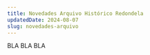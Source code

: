 ---
title: Novedades Arquivo Histórico Redondela
updatedDate: 2024-08-07
slug: novedades-arquivo
---

BLA BLA BLA
